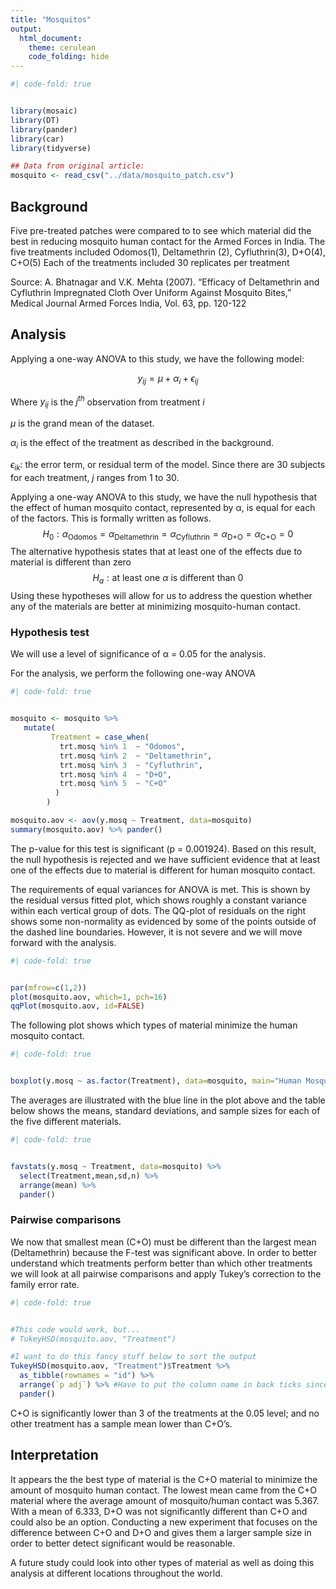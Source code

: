 ```yaml
---
title: "Mosquitos"
output: 
  html_document:
    theme: cerulean
    code_folding: hide
---
```


```r
#| code-fold: true


library(mosaic)
library(DT)
library(pander)
library(car)
library(tidyverse)

## Data from original article:
mosquito <- read_csv("../data/mosquito_patch.csv") 

```

## Background

Five pre-treated patches were compared to to see which material did the best in reducing mosquito human contact for the Armed Forces in India. The five treatments included Odomos(1), Deltamethrin (2), Cyfluthrin(3), D+O(4), C+O(5) Each of the treatments included 30 replicates per treatment

Source: A. Bhatnagar and V.K. Mehta (2007). "Efficacy of Deltamethrin and Cyfluthrin Impregnated Cloth Over Uniform Against Mosquito Bites," Medical Journal Armed Forces India, Vol. 63, pp. 120-122

<!-- ## The Data -->

<!-- ```{r, out.width=300} -->

<!-- #Show the full width of the "Wide" version of the late data: -->

<!-- pander(mosquito, split.tables = Inf) -->

<!-- ``` -->

## Analysis

Applying a one-way ANOVA to this study, we have the following model:

$$
y_{ij} = \mu + \alpha_i + \epsilon_{ij}
$$

Where $y_{ij}$ is the $j^{th}$ observation from treatment $i$

$\mu$ is the grand mean of the dataset.

$\alpha_i$ is the effect of the treatment as described in the background.

$\epsilon_{ik}$: the error term, or residual term of the model. Since there are 30 subjects for each treatment, $j$ ranges from 1 to 30.

Applying a one-way ANOVA to this study, we have the null hypothesis that the effect of human mosquito contact, represented by α, is equal for each of the factors. This is formally written as follows. $$ H_0:\alpha_\text{Odomos} = \alpha_\text{Deltamethrin} = \alpha_\text{Cyfluthrin} = \alpha_\text{D+O} = \alpha_\text{C+O} = 0 $$ The alternative hypothesis states that at least one of the effects due to material is different than zero $$ H_a: \text{at least one } \alpha \text{ is different than 0} $$ Using these hypotheses will allow for us to address the question whether any of the materials are better at minimizing mosquito-human contact.

### Hypothesis test

We will use a level of significance of α = 0.05 for the analysis.

For the analysis, we perform the following one-way ANOVA

```r
#| code-fold: true


mosquito <- mosquito %>% 
   mutate(
         Treatment = case_when(
           trt.mosq %in% 1  ~ "Odomos",
           trt.mosq %in% 2  ~ "Deltamethrin",
           trt.mosq %in% 3  ~ "Cyfluthrin",
           trt.mosq %in% 4  ~ "D+O",
           trt.mosq %in% 5  ~ "C+O"
          )
        )

mosquito.aov <- aov(y.mosq ~ Treatment, data=mosquito)
summary(mosquito.aov) %>% pander()
```

The p-value for this test is significant (p = 0.001924). Based on this result, the null hypothesis is rejected and we have sufficient evidence that at least one of the effects due to material is different for human mosquito contact.

The requirements of equal variances for ANOVA is met. This is shown by the residual versus fitted plot, which shows roughly a constant variance within each vertical group of dots. The QQ-plot of residuals on the right shows some non-normality as evidenced by some of the points outside of the dashed line boundaries. However, it is not severe and we will move forward with the analysis.

```r
#| code-fold: true


par(mfrow=c(1,2))
plot(mosquito.aov, which=1, pch=16)
qqPlot(mosquito.aov, id=FALSE)
```

The following plot shows which types of material minimize the human mosquito contact.

```r
#| code-fold: true


boxplot(y.mosq ~ as.factor(Treatment), data=mosquito, main="Human Mosquito Contact Based on Type of Material", xlab ="Treatment", ylab = "Amount of Mosquito Human Contact")
```

The averages are illustrated with the blue line in the plot above and the table below shows the means, standard deviations, and sample sizes for each of the five different materials.

```r
#| code-fold: true


favstats(y.mosq ~ Treatment, data=mosquito) %>% 
  select(Treatment,mean,sd,n) %>% 
  arrange(mean) %>% 
  pander()
```

### Pairwise comparisons

We now that smallest mean (C+O) must be different than the largest mean (Deltamethrin) because the F-test was significant above. In order to better understand which treatments perform better than which other treatments we will look at all pairwise comparisons and apply Tukey's correction to the family error rate.

```r
#| code-fold: true


#This code would work, but...
# TukeyHSD(mosquito.aov, "Treatment")

#I want to do this fancy stuff below to sort the output
TukeyHSD(mosquito.aov, "Treatment")$Treatment %>% 
  as_tibble(rownames = "id") %>% 
  arrange(`p adj`) %>% #Have to put the column name in back ticks since it has a space
  pander() 
```

C+O is significantly lower than 3 of the treatments at the 0.05 level; and no other treatment has a sample mean lower than C+O's.

## Interpretation

It appears the the best type of material is the C+O material to minimize the amount of mosquito human contact. The lowest mean came from the C+O material where the average amount of mosquito/human contact was 5.367. With a mean of 6.333, D+O was not significantly different than C+O and could also be an option. Conducting a new experiment that focuses on the difference between C+O and D+O and gives them a larger sample size in order to better detect significant would be reasonable.

A future study could look into other types of material as well as doing this analysis at different locations throughout the world.
